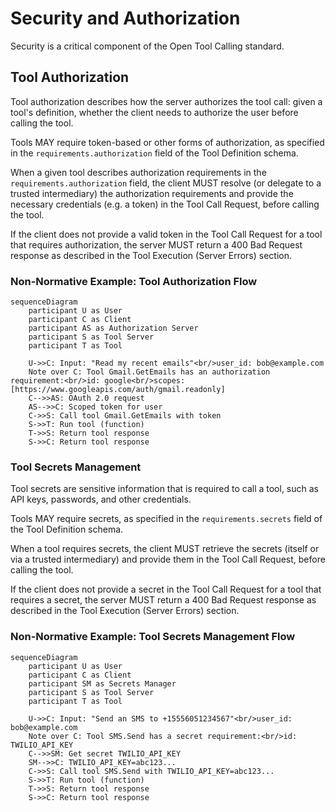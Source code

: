 # Security and Authorization

Security is a critical component of the Open Tool Calling standard.

## Tool Authorization

Tool authorization describes how the server authorizes the tool call: given a tool's definition, whether the client needs to authorize the user before calling the tool.

Tools MAY require token-based or other forms of authorization, as specified in the `requirements.authorization` field of the Tool Definition schema.

When a given tool describes authorization requirements in the `requirements.authorization` field, the client MUST resolve (or delegate to a trusted intermediary) the authorization requirements and provide the necessary credentials (e.g. a token) in the Tool Call Request, before calling the tool.

If the client does not provide a valid token in the Tool Call Request for a tool that requires authorization, the server MUST return a 400 Bad Request response as described in the Tool Execution (Server Errors) section.

### Non-Normative Example: Tool Authorization Flow

```mermaid
sequenceDiagram
    participant U as User
    participant C as Client
    participant AS as Authorization Server
    participant S as Tool Server
    participant T as Tool

    U->>C: Input: "Read my recent emails"<br/>user_id: bob@example.com
    Note over C: Tool Gmail.GetEmails has an authorization requirement:<br/>id: google<br/>scopes: [https://www.googleapis.com/auth/gmail.readonly]
    C-->>AS: OAuth 2.0 request
    AS-->>C: Scoped token for user
    C->>S: Call tool Gmail.GetEmails with token
    S->>T: Run tool (function)
    T->>S: Return tool response
    S->>C: Return tool response

```

### Tool Secrets Management

Tool secrets are sensitive information that is required to call a tool, such as API keys, passwords, and other credentials.

Tools MAY require secrets, as specified in the `requirements.secrets` field of the Tool Definition schema.

When a tool requires secrets, the client MUST retrieve the secrets (itself or via a trusted intermediary) and provide them in the Tool Call Request, before calling the tool.

If the client does not provide a secret in the Tool Call Request for a tool that requires a secret, the server MUST return a 400 Bad Request response as described in the Tool Execution (Server Errors) section.

### Non-Normative Example: Tool Secrets Management Flow

```mermaid
sequenceDiagram
    participant U as User
    participant C as Client
    participant SM as Secrets Manager
    participant S as Tool Server
    participant T as Tool

    U->>C: Input: "Send an SMS to +15556051234567"<br/>user_id: bob@example.com
    Note over C: Tool SMS.Send has a secret requirement:<br/>id: TWILIO_API_KEY
    C-->>SM: Get secret TWILIO_API_KEY
    SM-->>C: TWILIO_API_KEY=abc123...
    C->>S: Call tool SMS.Send with TWILIO_API_KEY=abc123...
    S->>T: Run tool (function)
    T->>S: Return tool response
    S->>C: Return tool response
```

